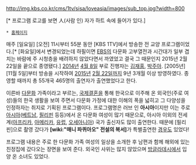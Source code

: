http://img.kbs.co.kr/cms/1tv/sisa/loveasia/images/sub_top.jpg?width=800

{{{+1 Love 人 Asia }}}[* 프로그램 로고를 보면 人(사람 인) 자가 하트 속에 들어가 있다.]

 * [http://www.kbs.co.kr/1tv/sisa/loveasia/index.html 홈페이지]

매주 [일요일] [오전] 11시부터 55분 동안 [KBS 1TV]에서 방송한 전 교양 프로그램이었다.[* [화요일]에서 변경되었는데 하필이면 [[한국교육방송공사|EBS]]의 다문화 고부열전과 시간대가 일부 겹치는 바람에 주 시청층을 배려하지 않았다면서 까였었고 결국 그 때문인지 2015년 2월 22일을 끝으로 종영됐다.] [[2014년]] [[4월 8일]] 부로 진행자는 [[김재홍]], [[박주아]]. [2005년] [11월 5일]부터 방송을 시작하여 [[2015년]] [[2월 22일]]까지 9년 3개월 이상 방영하였다. 종영할 때까지 총 55개국 465명의 출연자가 출연했었다고 한다.

이른바 [[다문화]] 가족이라고 부르는, [[국제결혼]]을 통해 한국으로 이주해 온 외국인(주로 여성)들의 한국 생활을 보여 주면서 다문화 가정에 대한 이해의 폭을 넓히고 그 다양성을 인정하자는 취지로 기획된 프로그램이다. 프로그램명은 러브 인 '''아시아'''이지만 이는 주로 [[아시아]]([[베트남]], [[필리핀]] 등등)에서 온 다문화 여성이 많기 때문으로, 아시아 이외의 전세계([[아프리카]], [[아메리카]], [[유럽]], [[오세아니아]]) 국가 출신자도 많이 출연한다. 때문에 [필리핀]으로 촬영 갔다가 '''[wiki:"매니 파퀴아오" 전설의 복서]'''가 특별출연한 [[http://mlbpark.donga.com/mbs/articleV.php?mbsC=bullpen2&mbsIdx=1723384&cpage=2&mbsW=&select=&opt=&keyword=|경우]]도 있었다!

프로그램 내용은 주로 한 다문화 가족 여성의 일상을 소개한 후 남편과 함께 해외에 있는 친정집에 갔다오는 장면을 보여 준다. 외국인 사위는 많지 않았으며 [[방글라데시]]에서 입양 온 소녀도 있었다.

